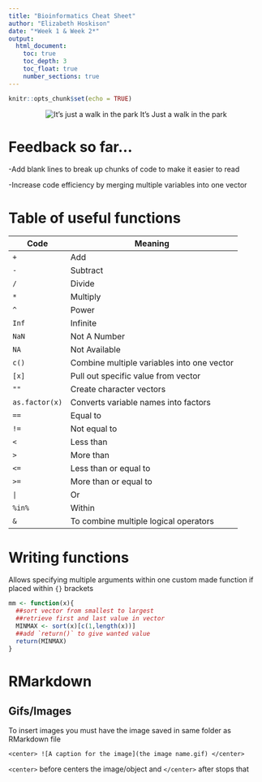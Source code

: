 ```yaml
---
title: "Bioinformatics Cheat Sheet"
author: "Elizabeth Hoskison"
date: "*Week 1 & Week 2*"
output: 
  html_document:
    toc: true
    toc_depth: 3
    toc_float: true    
    number_sections: true
---
```


```r
knitr::opts_chunk$set(echo = TRUE)
```
<center>
![It's just a walk in the park](gif cat.gif)
  It's Just a walk in the park
</center>

# Feedback so far...

-Add blank lines to break up chunks of code to make it easier to read

-Increase code efficiency by merging multiple variables into one vector

# Table of useful functions

Code  | Meaning
----  | -------
`+`     | Add
`-`     | Subtract
`/`     | Divide
`*`    | Multiply 
`^`     | Power
`Inf`   | Infinite
`NaN`   | Not A Number
`NA`    | Not Available
`c()`   | Combine multiple variables into one vector
`[x]`   | Pull out specific value from vector
`""`    | Create character vectors 
`as.factor(x)` | Converts variable names into factors 
`==` | Equal to
`!=` | Not equal to 
`<` | Less than
`>` | More than
`<=` | Less than or equal to 
`>=` | More than or equal to 
`|` | Or
`%in%` | Within
`&` | To combine multiple logical operators 

# Writing functions

Allows specifying multiple arguments within one custom made function if placed within `{}` brackets 
```r
mm <- function(x){
  ##sort vector from smallest to largest
  ##retrieve first and last value in vector
  MINMAX <- sort(x)[c(1,length(x))]
  ##add `return()` to give wanted value 
  return(MINMAX)
}

```

# RMarkdown
## Gifs/Images
To insert images you must have the image saved in same folder as RMarkdown file

`<center>
![A caption for the image](the image name.gif)
</center>`

`<center>` before centers the image/object and `</center>` after stops that







